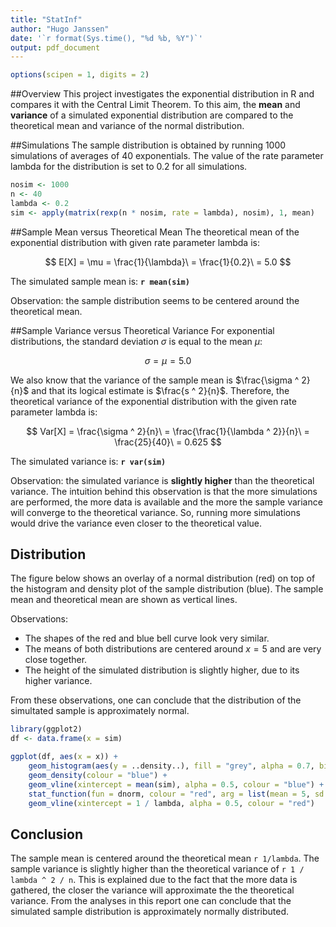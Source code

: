 ```yaml
---
title: "StatInf"
author: "Hugo Janssen"
date: '`r format(Sys.time(), "%d %b, %Y")`'
output: pdf_document
---
```


```r
options(scipen = 1, digits = 2)
```

##Overview
This project investigates the exponential distribution in R and compares it with the Central Limit Theorem. To this aim, the **mean** and **variance** of a simulated exponential distribution are compared to the theoretical mean and variance of the normal distribution.


##Simulations
The sample distribution is obtained by running 1000 simulations of averages of 40 exponentials. The value of the rate parameter lambda for the distribution is set to 0.2 for all simulations.

```r
nosim <- 1000
n <- 40
lambda <- 0.2
sim <- apply(matrix(rexp(n * nosim, rate = lambda), nosim), 1, mean)
```


##Sample Mean versus Theoretical Mean 
The theoretical mean of the exponential distribution with given rate parameter lambda is: 

$$ E[X] = \mu = \frac{1}{\lambda}\ = \frac{1}{0.2}\ = 5.0 $$

The simulated sample mean is: **`r mean(sim)`**

Observation: the sample distribution seems to be centered around the theoretical mean.


##Sample Variance versus Theoretical Variance
For exponential distributions, the standard deviation $\sigma$ is equal to the mean $\mu$: 

$$ \sigma = \mu = 5.0 $$ 

We also know that the variance of the sample mean is $\frac{\sigma ^ 2}{n}$ and that its logical estimate is $\frac{s ^ 2}{n}$. Therefore, the theoretical variance of the exponential distribution with the given rate parameter lambda is:

$$ Var[X] = \frac{\sigma ^ 2}{n}\ = \frac{\frac{1}{\lambda ^ 2}}{n}\ = \frac{25}{40}\ = 0.625 $$ 

The simulated variance is: **`r var(sim)`**

Observation: the simulated variance is **slightly higher** than the theoretical variance. The intuition behind this observation is that the more simulations are performed, the more data is available and the more the sample variance will converge to the theoretical variance. So, running more simulations would drive the variance even closer to the theoretical value.


## Distribution
The figure below shows an overlay of a normal distribution (red) on top of the histogram and density plot of the sample distribution (blue). The sample mean and theoretical mean are shown as vertical lines. 

Observations: 

* The shapes of the red and blue bell curve look very similar.
* The means of both distributions are centered around $x = 5$ and are very close together.
* The height of the simulated distribution is slightly higher, due to its higher variance.

From these observations, one can conclude that the distribution of the simultated sample is approximately normal.

```r
library(ggplot2)
df <- data.frame(x = sim)

ggplot(df, aes(x = x)) +
    geom_histogram(aes(y = ..density..), fill = "grey", alpha = 0.7, binwidth = 0.2) + 
    geom_density(colour = "blue") +
    geom_vline(xintercept = mean(sim), alpha = 0.5, colour = "blue") +
    stat_function(fun = dnorm, colour = "red", arg = list(mean = 5, sd = 1/lambda/sqrt(n))) +
    geom_vline(xintercept = 1 / lambda, alpha = 0.5, colour = "red")
```


## Conclusion

The sample mean is centered around the theoretical mean `r 1/lambda`. The sample variance is slightly higher than the theoretical variance of `r 1 / lambda ^ 2 / n`. This is explained due to the fact that the more data is gathered, the closer the variance will approximate the the theoretical variance. From the analyses in this report one can conclude that the simulated sample distribution is approximately normally distributed.
